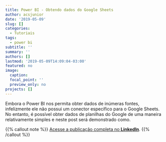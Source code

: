 ```yaml
---
title: Power BI - Obtendo dados do Google Sheets
author: acsjunior
date: '2019-05-09'
slug: []
categories:
  - Tutoriais
tags:
  - power bi
subtitle: ''
summary: ''
authors: []
lastmod: '2019-05-09T14:09:04-03:00'
featured: no
image:
  caption:
  focal_point: ''
  preview_only: no  
projects: []
---
```


Embora o Power BI nos permita obter dados de inúmeras fontes, infelizmente ele não possui um conector específico para o Google Sheets. No entanto, é possível obter dados de planilhas do Google de uma maneira relativamente simples e neste post será demonstrado como.

{{% callout note %}}
[Acesse a publicação completa no **LinkedIn**](https://www.linkedin.com/pulse/power-bi-obtendo-dados-do-google-sheets-antonio-c-da-silva-júnior/).
{{% /callout %}}
